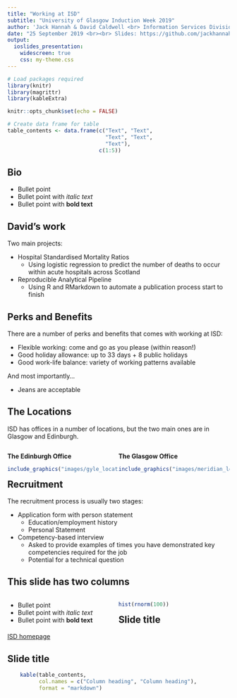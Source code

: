 ```yaml
---
title: "Working at ISD"
subtitle: "University of Glasgow Induction Week 2019"
author: 'Jack Hannah & David Caldwell <br> Information Services Division <br>'
date: "25 September 2019 <br><br> Slides: https://github.com/jackhannah95/uofg-isd"
output:
  ioslides_presentation:
    widescreen: true
    css: my-theme.css
---
```


```r
# Load packages required
library(knitr)
library(magrittr)
library(kableExtra)

knitr::opts_chunk$set(echo = FALSE)

# Create data frame for table
table_contents <- data.frame(c("Text", "Text",
                               "Text", "Text",
                               "Text"),
                             c(1:5))
```


## Bio

- Bullet point
- Bullet point with *italic text*
- Bullet point with **bold text**


## David's work

Two main projects:

- Hospital Standardised Mortality Ratios
    - Using logistic regression to predict the number of deaths to occur within acute hospitals across Scotland
    
- Reproducible Analytical Pipeline
    - Using R and RMarkdown to automate a publication process start to finish

## Perks and Benefits

There are a number of perks and benefits that comes with working at ISD:

- Flexible working: come and go as you please (within reason!)
- Good holiday allowance: up to 33 days + 8 public holidays
- Good work-life balance: variety of working patterns available

And most importantly...

- Jeans are acceptable

## The Locations

ISD has offices in a number of locations, but the two main ones are in Glasgow and Edinburgh.

<div style="float: left; width: 50%; text-align: left">
**The Edinburgh Office**
```r
include_graphics("images/gyle_location.png")
```
</div>

<div style="float: right; width: 50%;">
**The Glasgow Office**
```r
include_graphics("images/meridian_location.png")
```
</div>

## Recruitment

The recruitment process is usually two stages:

- Application form with person statement
    - Education/employment history
    - Personal Statement
    
- Competency-based interview
    - Asked to provide examples of times you have demonstrated key competencies required for the job
    - Potential for a technical question

## This slide has two columns 
<!-- It seems easier to do with htmltags than with other ways --> 
<div style="float: left; width: 50%; text-align: left">
* Bullet point
* Bullet point with *italic text*
* Bullet point with **bold text**
</div>

<div style="float: right; width: 50%;">
```r
hist(rnorm(100))
```
</div>



## Slide title

[ISD homepage](http://www.isdscotland.org/)

## Slide title

```r
    kable(table_contents,
          col.names = c("Column heading", "Column heading"),
          format = "markdown")
```